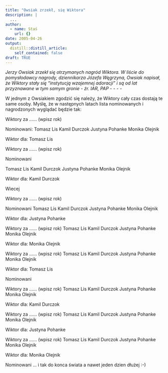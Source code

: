 ```yaml
---
title: "Owsiak zrzekł‚ się Wiktora"
description: |
  ...
author:
  - name: Staś
    url: {}
date: 2005-04-26
output:
  distill::distill_article:
    self_contained: false
draft: TRUE
---
```

*Jerzy Owsiak zrzekł się otrzymanych nagród Wiktora. W liście do pomysłodawcy nagrody, dziennikarza Józefa Węgrzyna, Owsiak napisał, że Wiktory stały się "instytucją wzajemnej adoracji" i są od lat przyznawane w tym samym gronie - źr. IAR, PAP*
- - - -

W jednym z Owsiakiem zgodzić się należy, że Wiktory cały czas dostają te same osoby. Myślę, że w następnych latach lista nominowanych i nagrodzonych wyglądać będzie tak:


Wiktory za ...... (wpisz rok)

Nominowani:
Tomasz Lis
Kamil Durczok
Justyna Pohanke
Monika Olejnik

Wiktor dla: Tomasz Lis

Wiktory za ...... (wpisz rok)

Nominowani

Tomasz Lis
Kamil Durczok
Justyna Pohanke
Monika Olejnik

Wiktor dla: Kamil Durczok

Wiecej

Wiktory za ...... (wpisz rok)

Nominowani
Tomasz Lis
Kamil Durczok
Justyna Pohanke
Monika Olejnik

Wiktor dla: Justyna Pohanke

Wiktory za ...... (wpisz rok)
Tomasz Lis
Kamil Durczok
Justyna Pohanke
Monika Olejnik

Wiktor dla: Monika Olejnik

Wiktory za ...... (wpisz rok)
Tomasz Lis
Kamil Durczok
Justyna Pohanke
Monika Olejnik

Wiktor dla: Tomasz Lis

Nominowani

Wiktory za ...... (wpisz rok)
Tomasz Lis
Kamil Durczok
Justyna Pohanke
Monika Olejnik

Wiktor dla: Kamil Durczok

Wiktory za ...... (wpisz rok)
Tomasz Lis
Kamil Durczok
Justyna Pohanke
Monika Olejnik

Wiktor dla: Justyna Pohanke

Wiktory za ...... (wpisz rok)
Tomasz Lis
Kamil Durczok
Justyna Pohanke
Monika Olejnik

Wiktor dla: Monika Olejnik

Nominowani
... i tak do konca świata a nawet jeden dzien dłużej :-)